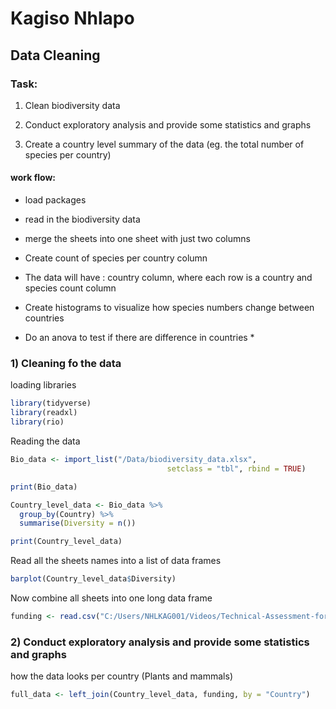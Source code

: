 # Kagiso Nhlapo

## Data Cleaning

### Task:

1)  Clean biodiversity data

2)  Conduct exploratory analysis and provide some statistics and graphs

3)  Create a country level summary of the data (eg. the total number of species per country)

#### work flow:

-   load packages

-   read in the biodiversity data

-   merge the sheets into one sheet with just two columns

-   Create count of species per country column

-   The data will have : country column, where each row is a country and species count column

-   Create histograms to visualize how species numbers change between countries

-   Do an anova to test if there are difference in countries \*

### 1) Cleaning fo the data

loading libraries

```r

library(tidyverse)
library(readxl)
library(rio)
```

Reading the data

```r

Bio_data <- import_list("/Data/biodiversity_data.xlsx",
                                   setclass = "tbl", rbind = TRUE)

print(Bio_data)

```


```r

Country_level_data <- Bio_data %>%
  group_by(Country) %>%
  summarise(Diversity = n())

print(Country_level_data)
```

Read all the sheets names into a list of data frames

```r

barplot(Country_level_data$Diversity)

```

Now combine all sheets into one long data frame

```r

funding <- read.csv("C:/Users/NHLKAG001/Videos/Technical-Assessment-for-Data-and-GIS-Technician/Data/African_Conservation_Funding.csv")


```

### 2) Conduct exploratory analysis and provide some statistics and graphs

how the data looks per country (Plants and mammals)

```r

full_data <- left_join(Country_level_data, funding, by = "Country")

```
